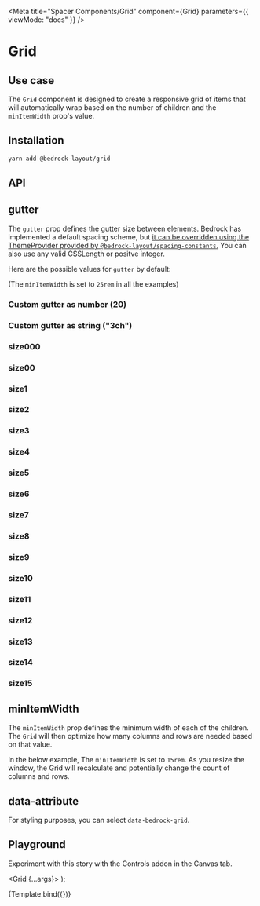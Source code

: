 

<Meta
  title="Spacer Components/Grid"
  component={Grid}
  parameters={{ viewMode: "docs" }}
/>

# Grid

## Use case

The `Grid` component is designed to create a responsive grid of items that will automatically wrap based on the number of children and the `minItemWidth` prop's value.

## Installation

```bash
yarn add @bedrock-layout/grid
```

## API

<Story name="API" argTypes={argTypes} />

<ArgsTable story="API" />

## gutter

The `gutter` prop defines the gutter size between elements. Bedrock has implemented a default spacing scheme, but [it can be overridden using the ThemeProvider provided by `@bedrock-layout/spacing-constants`.](/docs/spacing--docs#integrating-with-your-design-system)
You can also use any valid CSSLength or positve integer.

Here are the possible values for `gutter` by default:

(The `minItemWidth` is set to `25rem` in all the examples)

<Canvas withSource="open">
  <Story name="gutter">
    <h3>Custom gutter as number (20)</h3>
    <Grid gutter={20} minItemWidth="25rem">
      <Component />
      <Component />
      <Component />
    </Grid>
    <h3>Custom gutter as string ("3ch")</h3>
    <Grid gutter="3ch" minItemWidth="25rem">
      <Component />
      <Component />
      <Component />
    </Grid>
    <h3>size000</h3>
    <Grid gutter="size000" minItemWidth="25rem">
      <Component />
      <Component />
      <Component />
    </Grid>
    <h3>size00</h3>
    <Grid gutter="size00" minItemWidth="25rem">
      <Component />
      <Component />
      <Component />
    </Grid>
    <h3>size1</h3>
    <Grid gutter="size1" minItemWidth="25rem">
      <Component />
      <Component />
      <Component />
    </Grid>
    <h3>size2</h3>
    <Grid gutter="size2" minItemWidth="25rem">
      <Component />
      <Component />
      <Component />
    </Grid>
    <h3>size3</h3>
    <Grid gutter="size3" minItemWidth="25rem">
      <Component />
      <Component />
      <Component />
    </Grid>
    <h3>size4</h3>
    <Grid gutter="size4" minItemWidth="25rem">
      <Component />
      <Component />
      <Component />
    </Grid>
    <h3>size5</h3>
    <Grid gutter="size5" minItemWidth="25rem">
      <Component />
      <Component />
      <Component />
    </Grid>
    <h3>size6</h3>
    <Grid gutter="size6" minItemWidth="25rem">
      <Component />
      <Component />
      <Component />
    </Grid>
    <h3>size7</h3>
    <Grid gutter="size7" minItemWidth="25rem">
      <Component />
      <Component />
      <Component />
    </Grid>
    <h3>size8</h3>
    <Grid gutter="size8" minItemWidth="25rem">
      <Component />
      <Component />
      <Component />
    </Grid>
    <h3>size9</h3>
    <Grid gutter="size9" minItemWidth="25rem">
      <Component />
      <Component />
      <Component />
    </Grid>
    <h3>size10</h3>
    <Grid gutter="size10" minItemWidth="25rem">
      <Component />
      <Component />
      <Component />
    </Grid>
    <h3>size11</h3>
    <Grid gutter="size11" minItemWidth="25rem">
      <Component />
      <Component />
      <Component />
    </Grid>
    <h3>size12</h3>
    <Grid gutter="size12" minItemWidth="25rem">
      <Component />
      <Component />
      <Component />
    </Grid>
    <h3>size13</h3>
    <Grid gutter="size13" minItemWidth="25rem">
      <Component />
      <Component />
      <Component />
    </Grid>
    <h3>size14</h3>
    <Grid gutter="size14" minItemWidth="25rem">
      <Component />
      <Component />
      <Component />
    </Grid>
    <h3>size15</h3>
    <Grid gutter="size15" minItemWidth="25rem">
      <Component />
      <Component />
      <Component />
    </Grid>
  </Story>
</Canvas>

## minItemWidth

The `minItemWidth` prop defines the minimum width of each of the children. The `Grid` will then optimize how many columns and rows are needed based on that value.

In the below example, The `minItemWidth` is set to `15rem`. As you resize the window, the Grid will recalculate and potentially change the count of columns and rows.

<Canvas withSource="open">
  <Story name="minItemWidth">
    <Grid gutter="size3" minItemWidth="15rem">
      <Component />
      <Component />
      <Component />
      <Component />
      <Component />
      <Component />
      <Component />
      <Component />
    </Grid>
  </Story>
</Canvas>

## data-attribute

For styling purposes, you can select `data-bedrock-grid`.

## Playground

Experiment with this story with the Controls addon in the Canvas tab.

  <Grid {...args}>
    <Component />
    <Component />
    <Component />
    <Component />
    <Component />
    <Component />
    <Component />
    <Component />
  </Grid>
);

<Canvas>
  <Story
    name="Playground"
    args={{ minItemWidth: "20rem", gutter: "size3" }}
    argTypes={argTypes}
  >
    {Template.bind({})}
  </Story>
</Canvas>

<ArgsTable story="Playground" />
